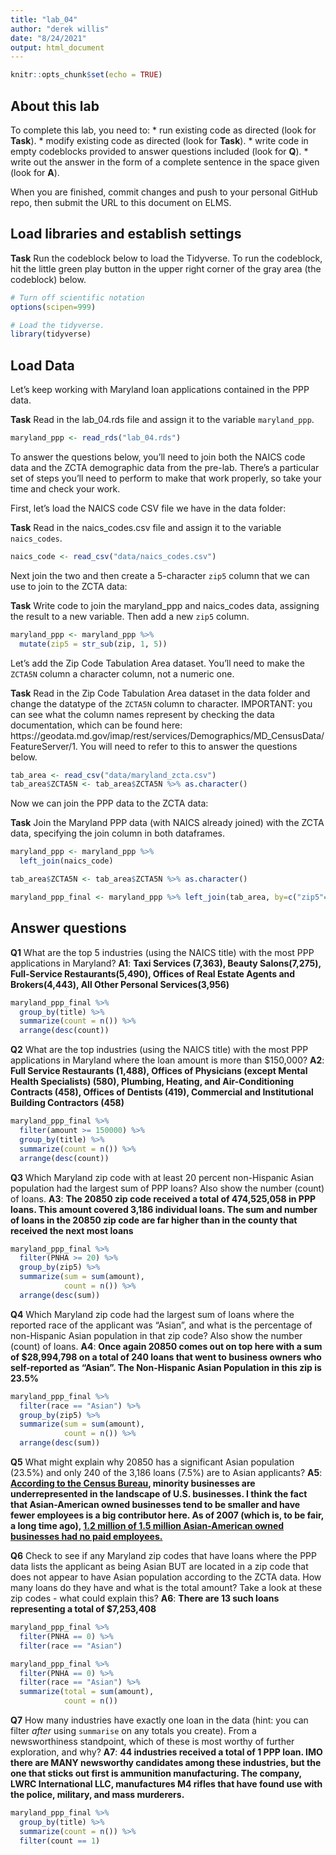 ```yaml
---
title: "lab_04"
author: "derek willis"
date: "8/24/2021"
output: html_document
---
```


```r
knitr::opts_chunk$set(echo = TRUE)
```

## About this lab

To complete this lab, you need to:
* run existing code as directed (look for **Task**).
* modify existing code as directed (look for **Task**).
* write code in empty codeblocks provided to answer questions included (look for **Q**).
* write out the answer in the form of a complete sentence in the space given (look for **A**).

When you are finished, commit changes and push to your personal GitHub repo, then submit the URL to this document on ELMS.

## Load libraries and establish settings

**Task** Run the codeblock below to load the Tidyverse. To run the codeblock, hit the little green play button in the upper right corner of the gray area (the codeblock) below.

```r
# Turn off scientific notation
options(scipen=999)

# Load the tidyverse.
library(tidyverse)
```

## Load Data

Let's keep working with Maryland loan applications contained in the PPP data.

**Task** Read in the lab_04.rds file and assign it to the variable `maryland_ppp`.

```r
maryland_ppp <- read_rds("lab_04.rds")
```

To answer the questions below, you'll need to join both the NAICS code data and the ZCTA demographic data from the pre-lab. There's a particular set of steps you'll need to perform to make that work properly, so take your time and check your work.

First, let's load the NAICS code CSV file we have in the data folder:

**Task** Read in the naics_codes.csv file and assign it to the variable `naics_codes`.

```r
naics_code <- read_csv("data/naics_codes.csv")

```

Next join the two and then create a 5-character `zip5` column that we can use to join to the ZCTA data:

**Task** Write code to join the maryland_ppp and naics_codes data, assigning the result to a new variable. Then add a new `zip5` column.

```r
maryland_ppp <- maryland_ppp %>% 
  mutate(zip5 = str_sub(zip, 1, 5))
```

Let's add the Zip Code Tabulation Area dataset. You'll need to make the `ZCTA5N` column a character column, not a numeric one.

**Task** Read in the Zip Code Tabulation Area dataset in the data folder and change the datatype of the `ZCTA5N` column to character. IMPORTANT: you can see what the column names represent by checking the data documentation, which can be found here: https://geodata.md.gov/imap/rest/services/Demographics/MD_CensusData/FeatureServer/1. You will need to refer to this to answer the questions below.

```r
tab_area <- read_csv("data/maryland_zcta.csv")
tab_area$ZCTA5N <- tab_area$ZCTA5N %>% as.character()
```

Now we can join the PPP data to the ZCTA data:

**Task** Join the Maryland PPP data (with NAICS already joined) with the ZCTA data, specifying the join column in both dataframes.

```r
maryland_ppp <- maryland_ppp %>% 
  left_join(naics_code)

tab_area$ZCTA5N <- tab_area$ZCTA5N %>% as.character()

maryland_ppp_final <- maryland_ppp %>% left_join(tab_area, by=c("zip5"="ZCTA5N"))
```

## Answer questions

**Q1** What are the top 5 industries (using the NAICS title) with the most PPP applications in Maryland?
**A1**: **Taxi Services (7,363), Beauty Salons(7,275), Full-Service Restaurants(5,490), Offices of Real Estate Agents and Brokers(4,443), All Other Personal Services(3,956)**

```r
maryland_ppp_final %>%
  group_by(title) %>%
  summarize(count = n()) %>%
  arrange(desc(count))
```

**Q2** What are the top industries (using the NAICS title) with the most PPP applications in Maryland where the loan amount is more than $150,000?
**A2**: **Full Service Restaurants (1,488), Offices of Physicians (except Mental Health Specialists) (580), Plumbing, Heating, and Air-Conditioning Contracts (458), Offices of Dentists (419), Commercial and Institutional Building Contractors (458)**

```r
maryland_ppp_final %>%
  filter(amount >= 150000) %>%
  group_by(title) %>%
  summarize(count = n()) %>%
  arrange(desc(count))


```

**Q3** Which Maryland zip code with at least 20 percent non-Hispanic Asian population had the largest sum of PPP loans? Also show the number (count) of loans.
**A3**: **The 20850 zip code received a total of 474,525,058 in PPP loans.  This amount covered 3,186 individual loans.  The sum and number of loans in the 20850 zip code are far higher than in the county that received the next most loans**

```r
maryland_ppp_final %>%
  filter(PNHA >= 20) %>%
  group_by(zip5) %>%
  summarize(sum = sum(amount),
            count = n()) %>%
  arrange(desc(sum))
```

**Q4** Which Maryland zip code had the largest sum of loans where the reported race of the applicant was "Asian", and what is the percentage of non-Hispanic Asian population in that zip code? Also show the number (count) of loans.
**A4**: **Once again 20850 comes out on top here with a sum of $28,994,798 on a total of 240 loans that went to business owners who self-reported as "Asian".  The Non-Hispanic Asian Population in this zip is 23.5%**

```r
maryland_ppp_final %>%
  filter(race == "Asian") %>%
  group_by(zip5) %>%
  summarize(sum = sum(amount),
            count = n()) %>%
  arrange(desc(sum))

```

**Q5** What might explain why 20850 has a significant Asian population (23.5%) and only 240 of the 3,186 loans (7.5%) are to Asian applicants?
**A5**: **[According to the Census Bureau](https://www.census.gov/newsroom/press-releases/2021/annual-business-survey.html), minority businesses are underrepresented in the landscape of U.S. businesses.  I think the fact that Asian-American owned businesses tend to be smaller and have fewer employees is a big contributor here.  As of 2007 (which is, to be fair, a long time ago), [1.2 million of 1.5 million Asian-American owned businesses had no paid employees.](https://www.census.gov/newsroom/releases/archives/business_ownership/cb11-74.html)**


**Q6** Check to see if any Maryland zip codes that have loans where the PPP data lists the applicant as being Asian BUT are located in a zip code that does not appear to have Asian population according to the ZCTA data. How many loans do they have and what is the total amount? Take a look at these zip codes - what could explain this?
**A6**: **There are 13 such loans representing a total of $7,253,408**

```r
maryland_ppp_final %>%
  filter(PNHA == 0) %>%
  filter(race == "Asian")

maryland_ppp_final %>%
  filter(PNHA == 0) %>%
  filter(race == "Asian") %>%
  summarize(total = sum(amount),
            count = n())

```

**Q7** How many industries have exactly one loan in the data (hint: you can filter _after_ using `summarise` on any totals you create). From a newsworthiness standpoint, which of these is most worthy of further exploration, and why?
**A7**: **44 industries received a total of 1 PPP loan.  IMO there are MANY newsworthy candidates among these industries, but the one that sticks out first is ammunition manufacturing.  The company, LWRC International LLC, manufactures M4 rifles that have found use with the police, military, and mass murderers.**

```r
maryland_ppp_final %>%
  group_by(title) %>%
  summarize(count = n()) %>%
  filter(count == 1)

```
